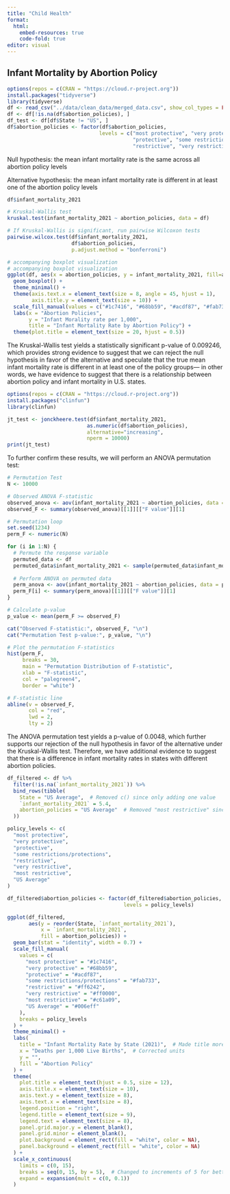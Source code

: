 ```yaml
---
title: "Child Health"
format: 
  html:
    embed-resources: true
    code-fold: true
editor: visual
---
```


## Infant Mortality by Abortion Policy

```r
options(repos = c(CRAN = "https://cloud.r-project.org"))
install.packages("tidyverse")
library(tidyverse)
df <- read_csv("../data/clean_data/merged_data.csv", show_col_types = FALSE)
df <- df[!is.na(df$abortion_policies), ]
df_test <- df[df$State != "US", ]
df$abortion_policies <- factor(df$abortion_policies, 
                              levels = c("most protective", "very protective", 
                                         "protective", "some restrictions/protections", 
                                         "restrictive", "very restrictive", "most restrictive"))
```

Null hypothesis: the mean infant mortality rate is the same across all abortion policy levels

Alternative hypothesis: the mean infant mortality rate is different in at least one of the abortion policy levels

```r
df$infant_mortality_2021
```

```r
# Kruskal-Wallis test
kruskal.test(infant_mortality_2021 ~ abortion_policies, data = df)

# If Kruskal-Wallis is significant, run pairwise Wilcoxon tests
pairwise.wilcox.test(df$infant_mortality_2021, 
                     df$abortion_policies,
                     p.adjust.method = "bonferroni")

# accompanying boxplot visualization
# accompanying boxplot visualization
ggplot(df, aes(x = abortion_policies, y = infant_mortality_2021, fill=abortion_policies)) +
  geom_boxplot() +
  theme_minimal() +
  theme(axis.text.x = element_text(size = 8, angle = 45, hjust = 1),
        axis.title.y = element_text(size = 10)) + 
  scale_fill_manual(values = c("#1c7416", "#68bb59", "#acdf87", "#fab733", "#ff6242", "#ff0000", "#c61a09")) +
  labs(x = "Abortion Policies", 
       y = "Infant Morality rate per 1,000",
       title = "Infant Mortality Rate by Abortion Policy") +
  theme(plot.title = element_text(size = 20, hjust = 0.5))
```

The Kruskal-Wallis test yields a statistically significant p-value of 0.009246, which provides strong evidence to suggest that we can reject the null hypothesis in favor of the alternative and speculate that the true mean infant mortality rate is different in at least one of the policy groups--- in other words, we have evidence to suggest that there is a relationship between abortion policy and infant mortality in U.S. states.

```r

options(repos = c(CRAN = "https://cloud.r-project.org"))
install.packages("clinfun")
library(clinfun)

jt_test <- jonckheere.test(df$infant_mortality_2021, 
                          as.numeric(df$abortion_policies), 
                          alternative="increasing",
                          nperm = 10000)
print(jt_test)
```

To further confirm these results, we will perform an ANOVA permutation test:

```r
# Permutation Test
N <- 10000 

# Observed ANOVA F-statistic
observed_anova <- aov(infant_mortality_2021 ~ abortion_policies, data = df)
observed_F <- summary(observed_anova)[[1]][["F value"]][1]

# Permutation loop
set.seed(1234) 
perm_F <- numeric(N)

for (i in 1:N) {
  # Permute the response variable
  permuted_data <- df
  permuted_data$infant_mortality_2021 <- sample(permuted_data$infant_mortality_2021)
  
  # Perform ANOVA on permuted data
  perm_anova <- aov(infant_mortality_2021 ~ abortion_policies, data = permuted_data)
  perm_F[i] <- summary(perm_anova)[[1]][["F value"]][1]
}

# Calculate p-value
p_value <- mean(perm_F >= observed_F)

cat("Observed F-statistic:", observed_F, "\n")
cat("Permutation Test p-value:", p_value, "\n")

# Plot the permutation F-statistics
hist(perm_F, 
     breaks = 30, 
     main = "Permutation Distribution of F-statistic", 
     xlab = "F-statistic", 
     col = "palegreen4",  
     border = "white")    

# F-statistic line 
abline(v = observed_F, 
       col = "red",       
       lwd = 2, 
       lty = 2)
```

The ANOVA permutation test yields a p-value of 0.0048, which further supports our rejection of the null hypothesis in favor of the alternative under the Kruskal-Wallis test. Therefore, we have additional evidence to suggest that there is a difference in infant mortality rates in states with different abortion policies.

```r

df_filtered <- df %>%
  filter(!is.na(`infant_mortality_2021`)) %>%
  bind_rows(tibble(
    State = "US Average",  # Removed c() since only adding one value
    `infant_mortality_2021` = 5.4,
    abortion_policies = "US Average"  # Removed "most restrictive" since only adding US Average
  ))

policy_levels <- c(
  "most protective",
  "very protective", 
  "protective",
  "some restrictions/protections",
  "restrictive",
  "very restrictive",
  "most restrictive",
  "US Average"
)

df_filtered$abortion_policies <- factor(df_filtered$abortion_policies, 
                                      levels = policy_levels)

ggplot(df_filtered, 
       aes(y = reorder(State, `infant_mortality_2021`),
           x = `infant_mortality_2021`,
           fill = abortion_policies)) +
  geom_bar(stat = "identity", width = 0.7) +
  scale_fill_manual(
    values = c(
      "most protective" = "#1c7416",
      "very protective" = "#68bb59",
      "protective" = "#acdf87",
      "some restrictions/protections" = "#fab733",
      "restrictive" = "#ff6242",
      "very restrictive" = "#ff0000",
      "most restrictive" = "#c61a09",
      "US Average" = "#006eff"
    ),
    breaks = policy_levels
  ) +
  theme_minimal() +
  labs(
    title = "Infant Mortality Rate by State (2021)",  # Made title more concise
    x = "Deaths per 1,000 Live Births",  # Corrected units
    y = "",
    fill = "Abortion Policy"
  ) +
  theme(
    plot.title = element_text(hjust = 0.5, size = 12),
    axis.title.x = element_text(size = 10),
    axis.text.y = element_text(size = 8),
    axis.text.x = element_text(size = 8),
    legend.position = "right",
    legend.title = element_text(size = 9),
    legend.text = element_text(size = 8),
    panel.grid.major.y = element_blank(),
    panel.grid.minor = element_blank(),
    plot.background = element_rect(fill = "white", color = NA),
    panel.background = element_rect(fill = "white", color = NA)
  ) +
  scale_x_continuous(
    limits = c(0, 15),
    breaks = seq(0, 15, by = 5),  # Changed to increments of 5 for better readability
    expand = expansion(mult = c(0, 0.1))
  )
```